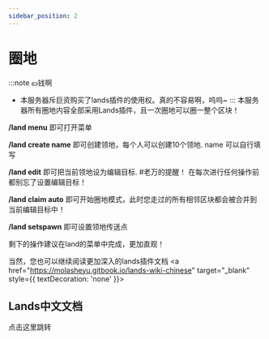 ```yaml
---
sidebar_position: 2
---
```


# 圈地
:::note 💴钱啊

- 本服务器斥巨资购买了lands插件的使用权。真的不容易啊，呜呜~
:::
本服务器所有圈地内容全部采用Lands插件，且一次圈地可以圈一整个区块！

<strong>/land menu</strong> 即可打开菜单

<strong>/land create name</strong> 即可创建领地，每个人可以创建10个领地.  name 可以自行填写

<strong>/land edit</strong> 即可把当前领地设为编辑目标.    #老万的提醒！ 在每次进行任何操作前都别忘了设置编辑目标！

<strong>/land claim auto</strong> 即可开始圈地模式，此时您走过的所有相邻区块都会被合并到当前编辑目标中！

<strong>/land setspawn</strong> 即可设置领地传送点

剩下的操作建议在land的菜单中完成，更加直观！

当然，您也可以继续阅读更加深入的lands插件文档
<a href="https://molasheyu.gitbook.io/lands-wiki-chinese" target="_blank" style={{ textDecoration: 'none' }}>
  <div style={{ border: '1px solid #ddd', padding: '20px', margin: '2px 0', cursor: 'pointer' }}>
    <h2>Lands中文文档</h2>
    <p>点击这里跳转</p>
  </div>
</a>